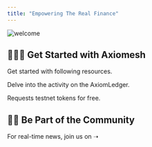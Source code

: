 ```yaml
---
title: "Empowering The Real Finance"
---
```


![welcome](images/architecture.png)

## 🧑🏻‍💻 Get Started with Axiomesh 
Get started with following resources.

<CardGroup>

  <Card
    title="AXMScan" icon="browser" iconType="duotone" href="https://scan.taurus.axiomesh.io">
    Delve into the activity on the AxiomLedger.
  </Card>

  <Card
    title="Faucet" icon="faucet-drip" iconType="duotone" href="https://faucet.taurus.axiomesh.io">
    Requests testnet tokens for free.
  </Card>

</CardGroup>

## 🏄‍♂️ Be Part of the Community
For real-time news, join us on ➝
<CardGroup>

  <Card
    title="Github" icon="github" iconType="duotone" href="https://github.com/axiomesh">
    
  </Card>

  <Card
    title="Twitter" icon="twitter" iconType="duotone" href="https://twitter.com/axiomesh?s=20">
    
  </Card>

</CardGroup>

